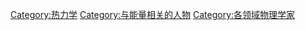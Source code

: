 {{Commonscat|Thermodynamicists}}

[[Category:热力学|Category:热力学]]
[[Category:与能量相关的人物|Category:与能量相关的人物]]
[[Category:各领域物理学家|Category:各领域物理学家]]